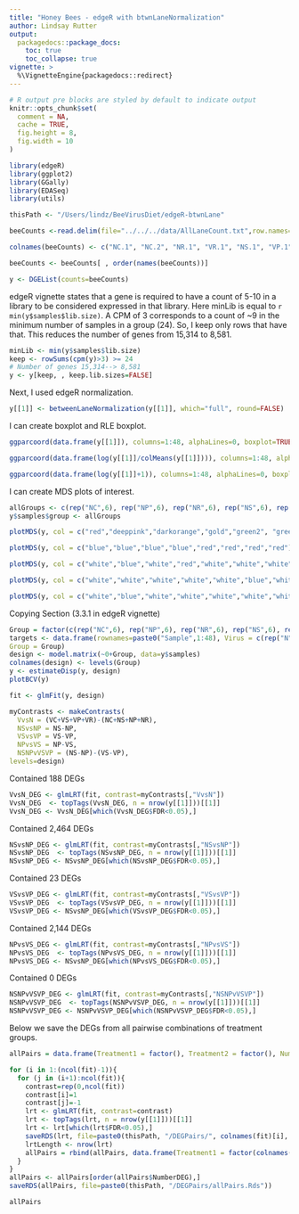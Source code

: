 ```yaml
---
title: "Honey Bees - edgeR with btwnLaneNormalization"
author: Lindsay Rutter
output:
  packagedocs::package_docs:
    toc: true
    toc_collapse: true
vignette: >
  %\VignetteEngine{packagedocs::redirect}
---
```


<meta http-equiv="content-type" content="text/html;charset=utf-8" />

```r
# R output pre blocks are styled by default to indicate output
knitr::opts_chunk$set(
  comment = NA,
  cache = TRUE,
  fig.height = 8,
  fig.width = 10
)
```

```r
library(edgeR)
library(ggplot2)
library(GGally)
library(EDASeq)
library(utils)

thisPath <- "/Users/lindz/BeeVirusDiet/edgeR-btwnLane"

beeCounts <-read.delim(file="../../../data/AllLaneCount.txt",row.names=1,stringsAsFactors = FALSE)

colnames(beeCounts) <- c("NC.1", "NC.2", "NR.1", "VR.1", "NS.1", "VP.1", "NS.2", "VR.2", "NP.1", "VP.2", "VC.1", "NP.2", "VP.3", "NP.3", "VS.1", "VS.2", "VC.2", "NC.3", "VP.4", "NC.4", "NR.2", "VC.3", "VC.4", "NP.4", "VR.3", "NC.5", "VS.3", "NP.5", "VC.5", "VS.4", "NS.3", "VS.5", "VP.5", "NR.3", "NR.4", "VC.6", "NS.4", "NC.6", "NP.6", "VR.4", "NR.5", "NR.6", "NS.5", "VP.6", "NS.6", "VR.5", "VR.6", "VS.6")

beeCounts <- beeCounts[ , order(names(beeCounts))]

y <- DGEList(counts=beeCounts)
```

edgeR vignette states that a gene is required to have a count of 5-10 in a library to be considered expressed in that library. Here minLib is equal to `r min(y$samples$lib.size)`. A CPM of 3 corresponds to a count of ~9 in the minimum number of samples in a group (24). So, I keep only rows that have that. This reduces the number of genes from 15,314 to 8,581.

```r
minLib <- min(y$samples$lib.size)
keep <- rowSums(cpm(y)>3) >= 24
# Number of genes 15,314--> 8,581
y <- y[keep, , keep.lib.sizes=FALSE]
```

Next, I used edgeR normalization.
```r
y[[1]] <- betweenLaneNormalization(y[[1]], which="full", round=FALSE)
```

I can create boxplot and RLE boxplot.

```r
ggparcoord(data.frame(y[[1]]), columns=1:48, alphaLines=0, boxplot=TRUE, scale="globalminmax") + coord_flip()

ggparcoord(data.frame(log(y[[1]]/colMeans(y[[1]]))), columns=1:48, alphaLines=0, boxplot=TRUE, scale="globalminmax") + coord_flip()

ggparcoord(data.frame(log(y[[1]]+1)), columns=1:48, alphaLines=0, boxplot=TRUE, scale="globalminmax") + coord_flip()
```

I can create MDS plots of interest.

```r
allGroups <- c(rep("NC",6), rep("NP",6), rep("NR",6), rep("NS",6), rep("VC",6), rep("VP",6), rep("VR",6), rep("VS",6))
y$samples$group <- allGroups

plotMDS(y, col = c("red","deeppink","darkorange","gold","green2", "green4","blue", "purple")[factor(allGroups)], cex=0.6)

plotMDS(y, col = c("blue","blue","blue","blue","red","red","red","red")[factor(allGroups)], cex=0.6)

plotMDS(y, col = c("white","blue","white","red","white","white","white","white")[factor(allGroups)], cex=0.6)

plotMDS(y, col = c("white","white","white","white","white","blue","white","red")[factor(allGroups)], cex=0.6)

plotMDS(y, col = c("white","blue","white","white","white","white","white","red")[factor(allGroups)], cex=0.6)
```

Copying Section (3.3.1 in edgeR vignette)

```r
Group = factor(c(rep("NC",6), rep("NP",6), rep("NR",6), rep("NS",6), rep("VC",6), rep("VP",6), rep("VR",6), rep("VS",6)))
targets <- data.frame(rownames=paste0("Sample",1:48), Virus = c(rep("N",24), rep("V",24)), Diet = c(rep("C",6), rep("P",6), rep("R",6), rep("S",6), rep("C",6), rep("P",6), rep("R",6), rep("S",6)), 
Group = Group)
design <- model.matrix(~0+Group, data=y$samples)
colnames(design) <- levels(Group)
y <- estimateDisp(y, design)
plotBCV(y)
```

```r
fit <- glmFit(y, design)

myContrasts <- makeContrasts(
  VvsN = (VC+VS+VP+VR)-(NC+NS+NP+NR),
  NSvsNP = NS-NP,
  VSvsVP = VS-VP,
  NPvsVS = NP-VS,
  NSNPvVSVP = (NS-NP)-(VS-VP),
levels=design)
```

Contained 188 DEGs
```r
VvsN_DEG <- glmLRT(fit, contrast=myContrasts[,"VvsN"])
VvsN_DEG  <- topTags(VvsN_DEG, n = nrow(y[[1]]))[[1]]
VvsN_DEG <- VvsN_DEG[which(VvsN_DEG$FDR<0.05),]
```

Contained 2,464 DEGs
```r
NSvsNP_DEG <- glmLRT(fit, contrast=myContrasts[,"NSvsNP"])
NSvsNP_DEG  <- topTags(NSvsNP_DEG, n = nrow(y[[1]]))[[1]]
NSvsNP_DEG <- NSvsNP_DEG[which(NSvsNP_DEG$FDR<0.05),]
```

Contained 23 DEGs
```r
VSvsVP_DEG <- glmLRT(fit, contrast=myContrasts[,"VSvsVP"])
VSvsVP_DEG  <- topTags(VSvsVP_DEG, n = nrow(y[[1]]))[[1]]
VSvsVP_DEG <- NSvsNP_DEG[which(VSvsVP_DEG$FDR<0.05),]
```

Contained 2,144 DEGs
```r
NPvsVS_DEG <- glmLRT(fit, contrast=myContrasts[,"NPvsVS"])
NPvsVS_DEG  <- topTags(NPvsVS_DEG, n = nrow(y[[1]]))[[1]]
NPvsVS_DEG <- NSvsNP_DEG[which(NPvsVS_DEG$FDR<0.05),]
```

Contained 0 DEGs
```r
NSNPvVSVP_DEG <- glmLRT(fit, contrast=myContrasts[,"NSNPvVSVP"])
NSNPvVSVP_DEG  <- topTags(NSNPvVSVP_DEG, n = nrow(y[[1]]))[[1]]
NSNPvVSVP_DEG <- NSNPvVSVP_DEG[which(NSNPvVSVP_DEG$FDR<0.05),]
```

Below we save the DEGs from all pairwise combinations of treatment groups.

```r
allPairs = data.frame(Treatment1 = factor(), Treatment2 = factor(), NumberDEG = numeric())

for (i in 1:(ncol(fit)-1)){
  for (j in (i+1):ncol(fit)){
    contrast=rep(0,ncol(fit))
    contrast[i]=1
    contrast[j]=-1
    lrt <- glmLRT(fit, contrast=contrast)
    lrt <- topTags(lrt, n = nrow(y[[1]]))[[1]]
    lrt <- lrt[which(lrt$FDR<0.05),]
    saveRDS(lrt, file=paste0(thisPath, "/DEGPairs/", colnames(fit)[i], colnames(fit)[j],".Rds"))
    lrtLength <- nrow(lrt)
    allPairs = rbind(allPairs, data.frame(Treatment1 = factor(colnames(fit)[i]), Treatment2 = factor(colnames(fit)[j]), NumberDEG = lrtLength))
  }
}
allPairs <- allPairs[order(allPairs$NumberDEG),]
saveRDS(allPairs, file=paste0(thisPath, "/DEGPairs/allPairs.Rds"))
```

```r
allPairs
```